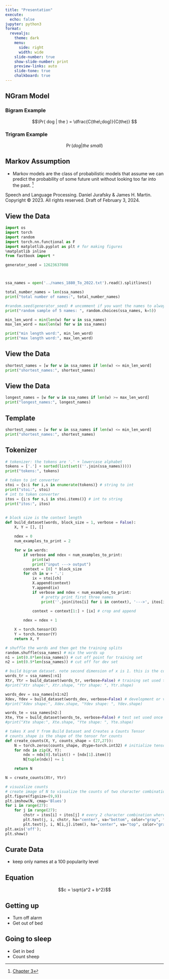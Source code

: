 ```yaml
---
title: "Presentation"
execute:
  echo: false
jupyter: python3
format:
  revealjs: 
    theme: dark
    menu:
      side: right
      width: wide
    slide-number: true
    show-slide-number: print
    preview-links: auto
    slide-tone: true
    chalkboard: true
---
```


## NGram Model
### Bigram Example
$$\Pr( dog | the ) = \dfrac{C(the\;dog)}{C(the)} $$

### Trigram Example
$$\Pr( dog | the\;small )$$

## Markov Assumption

- Markov models are the class of probabilistic models that assume we can predict the probability of some future unit without looking too far into the past. ^[[Chapter 3](https://web.stanford.edu/~jurafsky/slp3/3.pdf)]

::: aside
Speech and Language Processing. Daniel Jurafsky & James H. Martin. Copyright © 2023. All
rights reserved. Draft of February 3, 2024.
:::



## View the Data

```python


import os
import torch
import random
import torch.nn.functional as F
import matplotlib.pyplot as plt # for making figures
%matplotlib inline
from fastbook import *

generator_seed = 12623637008



ssa_names = open('../names_1880_To_2022.txt').read().splitlines()

total_number_names = len(ssa_names)
print("total number of names:", total_number_names)

#random.seed(generator_seed) # uncomment if you want the names to always be the same.
print("random sample of 5 names: ", random.choices(ssa_names, k=5))

min_len_word = min(len(w) for w in ssa_names)
max_len_word = max(len(w) for w in ssa_names)

print("min length word:", min_len_word)
print("max length word:", max_len_word)

```
## View the Data

```python
shortest_names = [w for w in ssa_names if len(w) <= min_len_word]
print("shortest_names:", shortest_names)
```
## View the Data


```python
longest_names = [w for w in ssa_names if len(w) >= max_len_word]
print("longest_names:", longest_names)

```
## Template

```python
shortest_names = [w for w in ssa_names if len(w) <= min_len_word]
print("shortest_names:", shortest_names)
```
## Tokenizer

```python
# tokenizer: the tokens are '.' + lowercase alphabet
tokens = ['.'] + sorted(list(set((''.join(ssa_names)))))
print("tokens:", tokens)

# token to int converter
stoi = {s:i for i,s in enumerate(tokens)} # string to int
print("stoi:", stoi)
# int to token converter
itos = {i:s for s,i in stoi.items()} # int to string
print("itos:", itos)
```
##

```python

# block size is the context length
def build_dataset(words, block_size = 1, verbose = False): 
    X, Y = [], []
    
    ndex = 0
    num_examples_to_print = 2

    for w in words:
        if verbose and ndex < num_examples_to_print:
            print(w)
            print("input ---> output")
        context = [0] * block_size
        for ch in w + '.':
            ix = stoi[ch]
            X.append(context)
            Y.append(ix)
            if verbose and ndex < num_examples_to_print:
                # pretty print first three names
                print(''.join(itos[i] for i in context), '--->', itos[ix])
                
            context = context[1:] + [ix] # crop and append

        ndex = ndex + 1

    X = torch.tensor(X)
    Y = torch.tensor(Y)
    return X, Y

# shuffle the words and then get the training splits
random.shuffle(ssa_names) # mix the words up
n1 = int(0.8*len(ssa_names)) # cut off point for training set
n2 = int(0.9*len(ssa_names)) # cut off for dev set

# build bigram dataset. note second dimension of x is 1. this is the context length (block_size)
words_tr = ssa_names[:n1]
Xtr, Ytr = build_dataset(words_tr, verbose=False) # training set used to update model parameters
#print("Xtr shape:", Xtr.shape, "Ytr shape: ", Ytr.shape)

words_dev = ssa_names[n1:n2]
Xdev, Ydev = build_dataset(words_dev, verbose=False) # development or validation set used to tune hyper parameters like embedding size or hidden layer size
#print("Xdev shape:", Xdev.shape, "Ydev shape: ", Ydev.shape)

words_te = ssa_names[n2:]
Xte, Yte = build_dataset(words_te, verbose=False) # test set used once or sparingly. report the performance of the model based on this set.
#print("Xte shape:", Xte.shape, "Yte shape: ", Yte.shape)

# takes X and Y from Build Dataset and Creates a Counts Tensor
# counts_shape is the shape of the tensor for counts
def create_counts(X, Y, counts_shape = (27,27)):
    N = torch.zeros(counts_shape, dtype=torch.int32) # initialize tensor to 0
    for ndx in zip(X, Y):
        ndx = ndx[0].tolist() + [ndx[1].item()]
        N[tuple(ndx)] += 1

    return N

N = create_counts(Xtr, Ytr)

# visuzalize counts
# create image of N to visualize the counts of two character combinations
plt.figure(figsize=(9,9))
plt.imshow(N, cmap='Blues')
for i in range(27):
    for j in range(27):
        chstr = itos[i] + itos[j] # every 2 character combination where order matters
        plt.text(j, i, chstr, ha="center", va="bottom", color="gray", fontsize=8)
        plt.text(j, i, N[i,j].item(), ha="center", va="top", color="gray", fontsize=5)
plt.axis('off');
plt.show()

```


## Curate Data 
- keep only names at a 100 popularity level

## Equation

$$c = \sqrt{a^2 + b^2}$$

## Getting up

- Turn off alarm
- Get out of bed

## Going to sleep

- Get in bed
- Count sheep